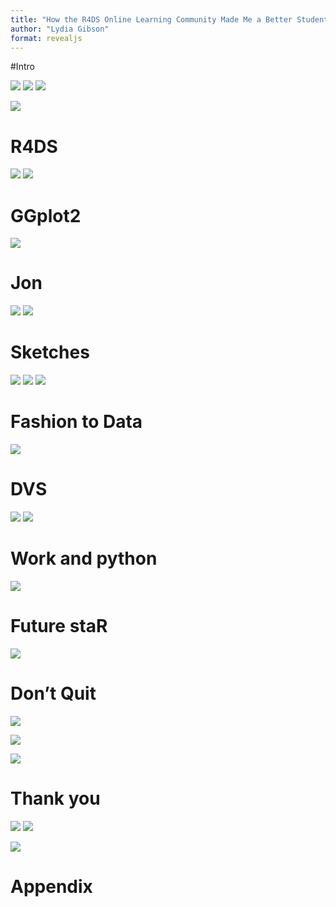 ```yaml
---
title: "How the R4DS Online Learning Community Made Me a Better Student"
author: "Lydia Gibson"
format: revealjs
---
```


#Intro

![](images/high_school.jpeg)
![](images/hairstyles.jpeg)
![](images/prom.jpg)

![](images/wvc_dressform.jpeg)

# R4DS

![](images/sketch1.jpeg)
![](images/sketch1.jpeg)


# GGplot2

![](images/first_presentation.jpg)


# Jon

![](images/jon_speaker.png)
![](images/jon_conf.jpeg)

# Sketches

![](images/sketch1.jpeg)
![](images/sketch2.jpeg)
![](images/sketch3.jpeg)

# Fashion to Data

![](images/ken_tweet.png)

# DVS 

![](images/dvs_cert.png)
![](images/sketch1.jpeg)



# Work and python

![](images/intel_hex.jpg)

# Future staR

![](images/nantz_tweet.png)

# Don't Quit

![](images/graduation.jpeg)

![](images/dont_quit.jpeg)

![](images/comfort_zone.jpg)

# Thank you
![](images/octocat.png)
![](images/web_logo.png)

![](images/linkedin_logo.png)

# Appendix
